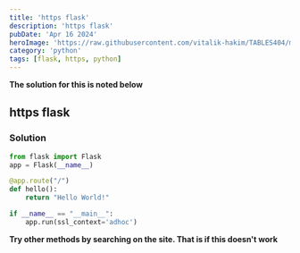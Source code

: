 ```yaml
---
title: 'https flask'
description: 'https flask'
pubDate: 'Apr 16 2024'
heroImage: 'https://raw.githubusercontent.com/vitalik-hakim/TABLES404/main/error_b/python.jpg'
category: 'python'
tags: [flask, https, python]
---
```


**The solution for this is noted below**

## https flask

### Solution

```python
from flask import Flask
app = Flask(__name__)

@app.route("/")
def hello():
    return "Hello World!"

if __name__ == "__main__":
    app.run(ssl_context='adhoc')
```

**Try other methods by searching on the site. That is if this doesn't work**
